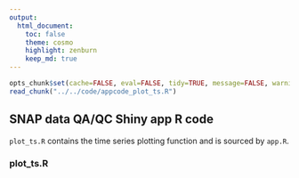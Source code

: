 ```yaml
---
output:
  html_document:
    toc: false
    theme: cosmo
    highlight: zenburn
    keep_md: true
---
```


```r
opts_chunk$set(cache=FALSE, eval=FALSE, tidy=TRUE, message=FALSE, warning=FALSE)
read_chunk("../../code/appcode_plot_ts.R")
```

##
##
## SNAP data QA/QC Shiny app R code

`plot_ts.R` contains the time series plotting function and is sourced by `app.R`.

### plot_ts.R

```r
```

